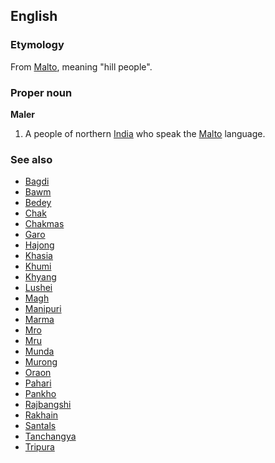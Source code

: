 ==English==
===Etymology===
From [[Malto]], meaning "hill people".

===Proper noun===
'''Maler'''

#A people of northern [[India]] who speak the [[Malto]] language.

===See also===
*[[Bagdi]]
*[[Bawm]]
*[[Bedey]]
*[[Chak]]
*[[Chakmas]]
*[[Garo]]
*[[Hajong]]
*[[Khasia]]
*[[Khumi]]
*[[Khyang]] 
*[[Lushei]]
*[[Magh]]
*[[Manipuri]]
*[[Marma]]
*[[Mro]] 
*[[Mru]]
*[[Munda]]
*[[Murong]]
*[[Oraon]]
*[[Pahari]]
*[[Pankho]]
*[[Rajbangshi]]
*[[Rakhain]]
*[[Santals]]
*[[Tanchangya]]
*[[Tripura]]